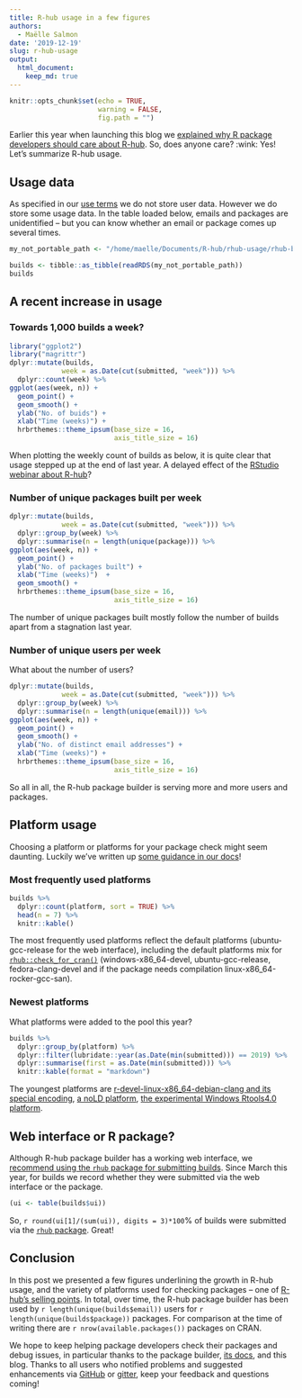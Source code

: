 ```yaml
---
title: R-hub usage in a few figures
authors:
  - Maëlle Salmon
date: '2019-12-19'
slug: r-hub-usage
output: 
  html_document:
    keep_md: true
---
```


```r
knitr::opts_chunk$set(echo = TRUE,
                      warning = FALSE,
                      fig.path = "")
```


Earlier this year when launching this blog we [explained why R package developers should care about R-hub](/2019/03/26/why-care/). So, does anyone care? :wink: Yes! Let's summarize R-hub usage.

## Usage data

As specified in our [use terms](https://builder.r-hub.io/terms.html) we do not store user data. However we do store some usage data. In the table loaded below, emails and packages are unidentified -- but you can know whether an email or package comes up several times. 

```r
my_not_portable_path <- "/home/maelle/Documents/R-hub/rhub-usage/rhub-builds.rds"
```

```r
builds <- tibble::as_tibble(readRDS(my_not_portable_path))
builds
```

## A recent increase in usage

### Towards 1,000 builds a week? 

```r
library("ggplot2")
library("magrittr")
dplyr::mutate(builds, 
             week = as.Date(cut(submitted, "week"))) %>%
  dplyr::count(week) %>%
ggplot(aes(week, n)) +
  geom_point() +
  geom_smooth() +
  ylab("No. of buids") +
  xlab("Time (weeks)") +
  hrbrthemes::theme_ipsum(base_size = 16,
                          axis_title_size = 16)
```

When plotting the weekly count of builds as below, it is quite clear that usage stepped up at the end of last year. A delayed effect of the [RStudio webinar about R-hub](https://resources.rstudio.com/the-essentials-of-data-science/r-hub-overview-ga-bor-csa-rdi)?

### Number of unique packages built per week

```r
dplyr::mutate(builds, 
             week = as.Date(cut(submitted, "week"))) %>%
  dplyr::group_by(week) %>%
  dplyr::summarise(n = length(unique(package))) %>%
ggplot(aes(week, n)) +
  geom_point() +
  ylab("No. of packages built") +
  xlab("Time (weeks)")  +
  geom_smooth() +
  hrbrthemes::theme_ipsum(base_size = 16,
                          axis_title_size = 16)
```

The number of unique packages built mostly follow the number of builds apart from a stagnation last year.

### Number of unique users per week

What about the number of users?

```r
dplyr::mutate(builds, 
             week = as.Date(cut(submitted, "week"))) %>%
  dplyr::group_by(week) %>%
  dplyr::summarise(n = length(unique(email))) %>%
ggplot(aes(week, n)) +
  geom_point() +
  geom_smooth() +
  ylab("No. of distinct email addresses") +
  xlab("Time (weeks)") +
  hrbrthemes::theme_ipsum(base_size = 16,
                          axis_title_size = 16)
```

So all in all, the R-hub package builder is serving more and more users and packages.

## Platform usage

Choosing a platform or platforms for your package check might seem daunting. Luckily we've written up [some guidance in our docs](https://docs.r-hub.io/#which-platform)!

### Most frequently used platforms

```r
builds %>%
  dplyr::count(platform, sort = TRUE) %>%
  head(n = 7) %>%
  knitr::kable()
```

The most frequently used platforms reflect the default platforms (ubuntu-gcc-release for the web interface), including the default platforms mix for [`rhub::check_for_cran()`](https://r-hub.github.io/rhub/reference/check_for_cran.html) (windows-x86_64-devel, ubuntu-gcc-release, fedora-clang-devel and if the package needs compilation linux-x86_64-rocker-gcc-san).

### Newest platforms

What platforms were added to the pool this year?

```r
builds %>%
  dplyr::group_by(platform) %>%
  dplyr::filter(lubridate::year(as.Date(min(submitted))) == 2019) %>%
  dplyr::summarise(first = as.Date(min(submitted))) %>%
  knitr::kable(format = "markdown")
```

The youngest platforms are [r-devel-linux-x86_64-debian-clang and its special encoding](/2019/04/25/r-devel-linux-x86-64-debian-clang/), [a noLD platform](/2019/05/21/nold/), [the experimental Windows Rtools4.0 platform](https://twitter.com/rhub_/status/1102510360337268737). 

## Web interface or R package?

Although R-hub package builder has a working web interface, we [recommend using the `rhub` package for submitting builds](https://docs.r-hub.io/#pkg-vs-web). Since March this year, for builds we record whether they were submitted via the web interface or the package.

```r
(ui <- table(builds$ui))
```

So, `r round(ui[1]/(sum(ui)), digits = 3)*100`% of builds were submitted via the [`rhub` package](https://r-hub.github.io/rhub/). Great!

## Conclusion

In this post we presented a few figures underlining the growth in R-hub usage, and the variety of platforms used for checking packages -- one of [R-hub's selling points](https://deploy-preview-53--admiring-allen-9a00b2.netlify.com/2019/03/26/why-care/#so-many-platforms). In total, over time, the R-hub package builder has been used by `r length(unique(builds$email))` users for `r length(unique(builds$package))` packages. For comparison at the time of writing there are `r nrow(available.packages())` packages on CRAN. 

We hope to keep helping package developers check their packages and debug issues, in particular thanks to the package builder, [its docs](https://docs.r-hub.io/), and this blog. Thanks to all users who notified problems and suggested enhancements via [GitHub](https://docs.r-hub.io/#pkg-dev-help) or [gitter](https://gitter.im/r-hub/community), keep your feedback and questions coming!